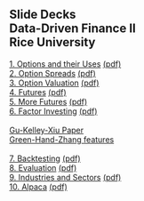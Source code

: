 ## Slide Decks<br>Data-Driven Finance II<br>Rice University<br>


[1. Options and their Uses](01-options.slides.html){target="_blank"} [(pdf)](pdfs/01-options.slides.pdf){target="_blank"}<br>
[2. Option Spreads](02-option_spreads.slides.html){target="_blank"} [(pdf)](pdfs/02-option_spreads.slides.pdf){target="_blank"}<br>
[3. Option Valuation](03-option_valuation.slides.html){target="_blank"} [(pdf)](pdfs/03-option_valuation.slides.pdf){target="_blank"}<br>
[4. Futures](04-futures.slides.html){target="_blank"} [(pdf)](pdfs/04-futures.slides.pdf){target="_blank"}<br>
[5. More Futures](05-more_futures.slides.html){target="_blank"} [(pdf)](pdfs/05-more_futures.slides.pdf){target="_blank"}<br>
[6. Factor Investing](06-factors.slides.html){target="_blank"} [(pdf)](pdfs/06-factors.slides.pdf){target="_blank"}<br><br>
[Gu-Kelley-Xiu Paper](pdfs/Gu-Kelley-Xiu.pdf){target="_blank"}<br>
[Green-Hand-Zhang features](pdfs/Green-Hand-Zhang.pdf){target="_blank"}
<br><br>
[7. Backtesting](07-backtesting.slides.html){target="_blank"} [(pdf)](pdfs/07-backtesting.slides.pdf){target="_blank"}<br>
[8. Evaluation](08-evaluation.slides.html){target="_blank"} [(pdf)](pdfs/08-evaluation.slides.pdf){target="_blank"}<br>
[9. Industries and Sectors](9-industries_sectors.slides.html){target="_blank"} [(pdf)](pdfs/9-industries_sectors.slides.pdf){target="_blank"}<br>
[10. Alpaca](10-alpaca.slides.html){target="_blank"} [(pdf)](pdfs/10-alpaca.slides.pdf){target="_blank"}<br>

